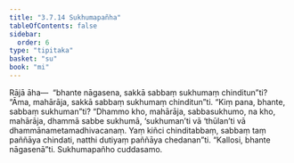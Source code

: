 ```yaml
---
title: "3.7.14 Sukhumapañha"
tableOfContents: false
sidebar:
  order: 6
type: "tipitaka"
basket: "su"
book: "mi"
---
```



<DynamicBreadcrumb />

<Division number="107" book="mi" bookNo="28">

<Paragraph number="501" book="mi">
Rājā āha—  “bhante nāgasena, sakkā sabbaṃ sukhumaṃ chinditun”ti? “Āma, mahārāja, sakkā sabbaṃ sukhumaṃ chinditun”ti. “Kiṃ pana, bhante, sabbaṃ sukhuman”ti? “Dhammo kho, mahārāja, sabbasukhumo, na kho, mahārāja, dhammā sabbe sukhumā, ‘sukhuman’ti vā ‘thūlan’ti vā dhammānametamadhivacanaṃ. Yaṃ kiñci chinditabbaṃ, sabbaṃ taṃ paññāya chindati, natthi dutiyaṃ paññāya chedanan”ti.
</Paragraph>

<Paragraph number="502" book="mi">
“Kallosi, bhante nāgasenā”ti.

</Paragraph>
</Division>

<Paragraph number="503" type="center" book="mi">
Sukhumapañho cuddasamo.
</Paragraph>